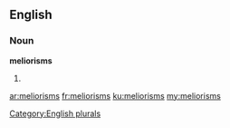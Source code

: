 ==English==

===Noun===
'''meliorisms'''

# {{plural of|meliorism}}

[[Category:English plurals]]

[[ar:meliorisms]]
[[fr:meliorisms]]
[[ku:meliorisms]]
[[my:meliorisms]]